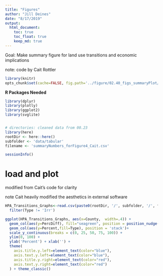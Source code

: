 ```yaml
---
title: "Figures"
author: "Jill Deines"
date: "8/17/2019"
output: 
  html_document:
    toc: true
    toc_float: true
    keep_md: true
---
```


Goal: Make summary figure for land use transitions and economic implications

note: code by Cait Rottler

```r
library(knitr)
opts_chunk$set(cache=FALSE, fig.path='../figure/02.40_figs_summaryPlot/')
```

**R Packages Needed**

```r
library(dplyr)
library(plotly)
library(ggplot2)
library(svglite)


# directories: cleaned data from 00.23
library(here)
rootDir <- here::here()
subfolder <- 'data/tabular'
filename <- 'summaryNumbers_forFigure4_Cait.csv'

sessionInfo()
```

# load and plot
modified from Cait's code for clarity

note Cait heavily modified the aesthetics in external software

```r
HPA_Transitions_Graphs<-read.csv(paste0(rootDir, '/', subfolder, '/', filename)) %>%
  filter(Type != 'Irr')

ggplot(HPA_Transitions_Graphs, aes(x=County,  width=.4)) +
  geom_col(aes(y=PercDiff), fill="seagreen", position = position_nudge(x=.4)) +
  geom_col(aes(y=Percent,fill=Type), position = 'stack')+
  scale_y_continuous(breaks = c(0, 25, 50, 75, 100)) +
  ylim(0, 100) +
  ylab('Percent') + xlab('') +
  theme(
    axis.title.y.left=element_text(color="blue"),
    axis.text.y.left=element_text(color="blue"),
    axis.title.y.right=element_text(color="red"),
    axis.text.y.right=element_text(color="red")
  ) + theme_classic()
```